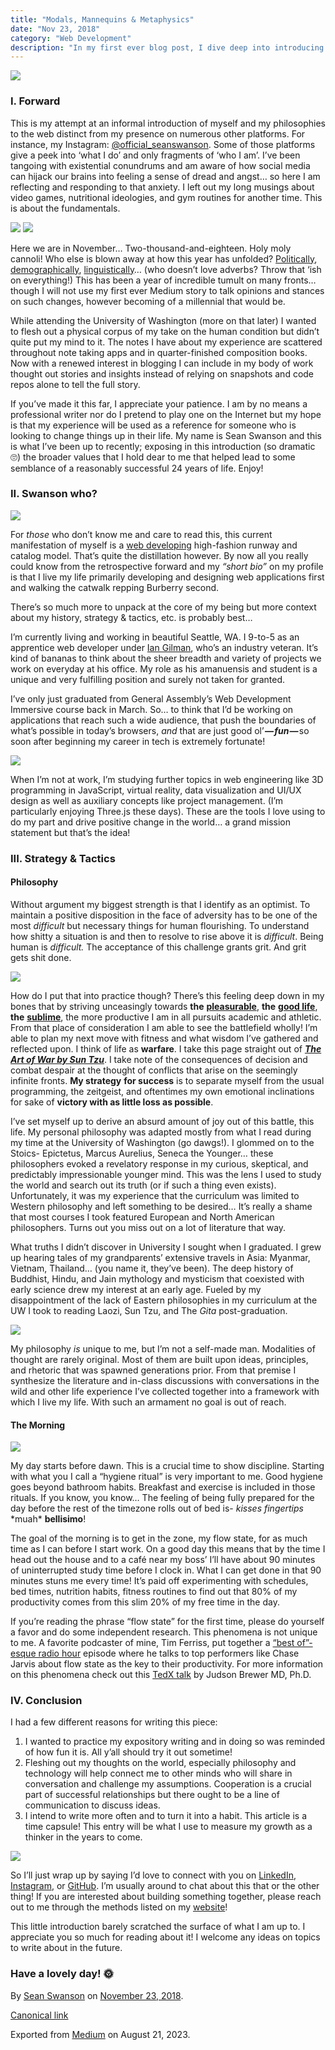 ```yaml
---
title: "Modals, Mannequins & Metaphysics"
date: "Nov 23, 2018"
category: "Web Development"
description: "In my first ever blog post, I dive deep into introducing myself beyond the typical social media personas. I reflect on the intricate dance between my web development journey and high-fashion modeling career while musing over the existential moments that have shaped my philosophies. As I share my unique experiences, from attending the University of Washington to the profound impact of Eastern and Western philosophies, I hope to connect with readers who are keen on exploring the underpinnings of life and personal growth. Dive in to get a glimpse of my world!"
---
```


![](https://cdn-images-1.medium.com/max/800/1*9UIvECZh84FOaz4dFeBjHg.jpeg)

### **I. Forward**

This is my attempt at an informal introduction of myself and my philosophies to the web distinct from my presence on numerous other platforms. For instance, my Instagram: [@official_seanswanson](https://www.instagram.com/official_seanswanson/). Some of those platforms give a peek into ‘what I do’ and only fragments of ‘who I am’. I’ve been tangoing with existential conundrums and am aware of how social media can hijack our brains into feeling a sense of dread and angst… so here I am reflecting and responding to that anxiety. I left out my long musings about video games, nutritional ideologies, and gym routines for another time. This is about the fundamentals.

![](https://cdn-images-1.medium.com/max/600/1*UN5D_lMI-cqtY98UTnp5uw.jpeg)
![](https://cdn-images-1.medium.com/max/600/1*LsSe-NUK3VZKmBiF21prUw.jpeg)

Here we are in November… Two-thousand-and-eighteen. Holy moly cannoli! Who else is blown away at how this year has unfolded? [Politically](https://en.wikipedia.org/wiki/2018#Events), [demographically](http://www.pewresearch.org/fact-tank/2018/04/25/7-demographic-trends-shaping-the-u-s-and-the-world-in-2018/), [linguistically](https://en.oxforddictionaries.com/word-of-the-year/word-of-the-year-2018)… (who doesn’t love adverbs? Throw that ‘ish on everything!) This has been a year of incredible tumult on many fronts… though I will not use my first ever Medium story to talk opinions and stances on such changes, however becoming of a millennial that would be.

While attending the University of Washington (more on that later) I wanted to flesh out a physical corpus of my take on the human condition but didn’t quite put my mind to it. The notes I have about my experience are scattered throughout note taking apps and in quarter-finished composition books. Now with a renewed interest in blogging I can include in my body of work thought out stories and insights instead of relying on snapshots and code repos alone to tell the full story.

If you’ve made it this far, I appreciate your patience. I am by no means a professional writer nor do I pretend to play one on the Internet but my hope is that my experience will be used as a reference for someone who is looking to change things up in their life. My name is Sean Swanson and this is what I’ve been up to recently; exposing in this introduction (so dramatic 🙄) the broader values that I hold dear to me that helped lead to some semblance of a reasonably successful 24 years of life. Enjoy!

### II. Swanson who?

![](https://cdn-images-1.medium.com/max/800/1*PZo_gBNY27Czp1etw1ppxw.gif)

For _those_ who don’t know me and care to read this, this current manifestation of myself is a [web developing](http://seancswanson.com) high-fashion runway and catalog model. That’s quite the distillation however. By now all you really could know from the retrospective forward and my _“short bio”_ on my profile is that I live my life primarily developing and designing web applications first and walking the catwalk repping Burberry second.

There’s so much more to unpack at the core of my being but more context about my history, strategy & tactics, etc. is probably best…

I’m currently living and working in beautiful Seattle, WA. I 9-to-5 as an apprentice web developer under [Ian Gilman](http://iangilman.com/), who’s an industry veteran. It’s kind of bananas to think about the sheer breadth and variety of projects we work on everyday at his office. My role as his amanuensis and student is a unique and very fulfilling position and surely not taken for granted.

I’ve only just graduated from General Assembly’s Web Development Immersive course back in March. So… to think that I’d be working on applications that reach such a wide audience, that push the boundaries of what’s possible in today’s browsers, _and_ that are just good ol’ **—** **_fun —_** so soon after beginning my career in tech is extremely fortunate!

![](https://cdn-images-1.medium.com/max/800/1*rzOva5W7wEwJc-zAcaAUFQ.gif)

When I’m not at work, I’m studying further topics in web engineering like 3D programming in JavaScript, virtual reality, data visualization and UI/UX design as well as auxiliary concepts like project management. (I’m particularly enjoying Three.js these days). These are the tools I love using to do my part and drive positive change in the world… a grand mission statement but that’s the idea!

### III. Strategy & Tactics

#### Philosophy

Without argument my biggest strength is that I identify as an optimist. To maintain a positive disposition in the face of adversity has to be one of the most _difficult_ but necessary things for human flourishing. To understand how shitty a situation is and then to resolve to rise above it is _difficult_. Being human is _difficult._ The acceptance of this challenge grants grit. And grit gets shit done.

![](https://cdn-images-1.medium.com/max/800/1*TZT03WegNC-UC8lbeeV6eA.png)

How do I put that into practice though? There’s this feeling deep down in my bones that by striving unceasingly towards **the** [**pleasurable**](https://plato.stanford.edu/entries/aristotle-ethics/#Plea), **the** [**good life**](https://www.iep.utm.edu/stoiceth/#H3), **the** [**sublime**](http://csmt.uchicago.edu/glossary2004/beautifulsublime.htm), the more productive I am in all pursuits academic and athletic. From that place of consideration I am able to see the battlefield wholly! I’m able to plan my next move with fitness and what wisdom I’ve gathered and reflected upon. I think of life as **warfare**. I take this page straight out of [**_The Art of War by Sun Tzu_**](https://www.amazon.com/Art-War-Translation-Essays-Commentary/dp/1590307283/ref=sr_1_4?s=books&ie=UTF8&qid=1542951770&sr=1-4&keywords=art+of+war+shambhala). I take note of the consequences of decision and combat despair at the thought of conflicts that arise on the seemingly infinite fronts. **My strategy** **for success** is to separate myself from the usual programming, the zeitgeist, and oftentimes my own emotional inclinations for sake of **victory with as little loss as possible**.

I’ve set myself up to derive an absurd amount of joy out of this battle, this life. My personal philosophy was adapted mostly from what I read during my time at the University of Washington (go dawgs!). I glommed on to the Stoics- Epictetus, Marcus Aurelius, Seneca the Younger… these philosophers evoked a revelatory response in my curious, skeptical, and predictably impressionable younger mind. This was the lens I used to study the world and search out its truth (or if such a thing even exists). Unfortunately, it was my experience that the curriculum was limited to Western philosophy and left something to be desired… It’s really a shame that most courses I took featured European and North American philosophers. Turns out you miss out on a lot of literature that way.

What truths I didn’t discover in University I sought when I graduated. I grew up hearing tales of my grandparents’ extensive travels in Asia: Myanmar, Vietnam, Thailand… (you name it, they’ve been). The deep history of Buddhist, Hindu, and Jain mythology and mysticism that coexisted with early science drew my interest at an early age. Fueled by my disappointment of the lack of Eastern philosophies in my curriculum at the UW I took to reading Laozi, Sun Tzu, and The _Gita_ post-graduation.

![](https://cdn-images-1.medium.com/max/800/0*3vwHgo5BsEPjNa2v)

My philosophy _is_ unique to me, but I’m not a self-made man. Modalities of thought are rarely original. Most of them are built upon ideas, principles, and rhetoric that was spawned generations prior. From that premise I synthesize the literature and in-class discussions with conversations in the wild and other life experience I’ve collected together into a framework with which I live my life. With such an armament no goal is out of reach.

#### The Morning

![](https://cdn-images-1.medium.com/max/800/0*Hl6sltVf2SQzTZjB)

My day starts before dawn. This is a crucial time to show discipline. Starting with what you I call a “hygiene ritual” is very important to me. Good hygiene goes beyond bathroom habits. Breakfast and exercise is included in those rituals. If you know, you know… The feeling of being fully prepared for the day before the rest of the timezone rolls out of bed is- _kisses fingertips_ \*muah\* **bellisimo**!

The goal of the morning is to get in the zone, my flow state, for as much time as I can before I start work. On a good day this means that by the time I head out the house and to a café near my boss’ I’ll have about 90 minutes of uninterrupted study time before I clock in. What I can get done in that 90 minutes stuns me every time! It’s paid off experimenting with schedules, bed times, nutrition habits, fitness routines to find out that 80% of my productivity comes from this slim 20% of my free time in the day.

If you’re reading the phrase “flow state” for the first time, please do yourself a favor and do some independent research. This phenomena is not unique to me. A favorite podcaster of mine, Tim Ferriss, put together a [“best of”-esque radio hour](https://tim.blog/2016/11/16/the-tim-ferriss-radio-hour-meditation-mindset-and-mastery/) episode where he talks to top performers like Chase Jarvis about flow state as the key to their productivity. For more information on this phenomena check out this [TedX talk](https://www.youtube.com/watch?v=jE1j5Om7g0U) by Judson Brewer MD, Ph.D.

### IV. Conclusion

I had a few different reasons for writing this piece:

1.  I wanted to practice my expository writing and in doing so was reminded of how fun it is. All y’all should try it out sometime!
2.  Fleshing out my thoughts on the world, especially philosophy and technology will help connect me to other minds who will share in conversation and challenge my assumptions. Cooperation is a crucial part of successful relationships but there ought to be a line of communication to discuss ideas.
3.  I intend to write more often and to turn it into a habit. This article is a time capsule! This entry will be what I use to measure my growth as a thinker in the years to come.

![](https://cdn-images-1.medium.com/max/800/0*EehIa5Nnm9OgW_Ax)

So I’ll just wrap up by saying I’d love to connect with you on [LinkedIn](http://linkedin.com/in/seancswanson), [Instagram](https://www.instagram.com/official_seanswanson/), or [GitHub](https://github.com/seanthaswan). I’m usually around to chat about this that or the other thing! If you are interested about building something together, please reach out to me through the methods listed on my [website](http://seancswanson.com)!

This little introduction barely scratched the surface of what I am up to. I appreciate you so much for reading about it! I welcome any ideas on topics to write about in the future.

### Have a lovely day! 🌞

By [Sean Swanson](https://medium.com/@seancswan) on [November 23, 2018](https://medium.com/p/1b1629549421).

[Canonical link](https://medium.com/@seancswan/modals-mannequins-metaphysics-pt-i-1b1629549421)

Exported from [Medium](https://medium.com) on August 21, 2023.
